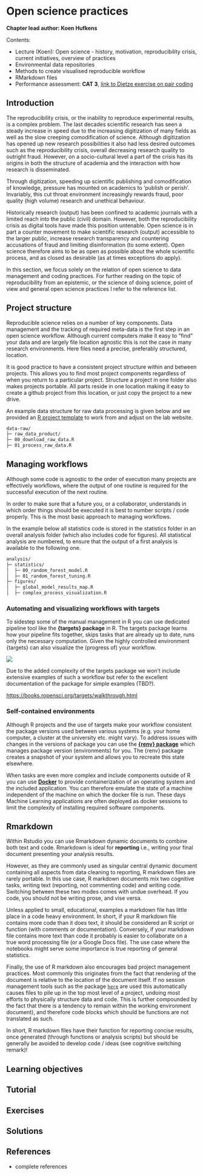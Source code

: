 # Open science practices {#open_science}

**Chapter lead author: Koen Hufkens**

Contents:

-   Lecture (Koen): Open science - history, motivation, reproducibility crisis, current initiatives, overview of practices
-   Environmental data repositories
-   Methods to create visualised reproducible workflow
-   RMarkdown files
-   Performance assessment: **CAT 3**, [link to Dietze exercise on pair coding](https://github.com/stineb/EF_Activities/blob/master/Exercise_04_PairCoding.Rmd)

## Introduction

The reproducibility crisis, or the inability to reproduce experimental results, is a complex problem. The last decades scientific research has seen a steady increase in speed due to the increasing digitization of many fields as well as the slow creeping comodification of science. Although digitization has opened up new research possibilities it also had less desired outcomes such as the reproducibility crisis, overall decreasing research quality to outright fraud. However, on a socio-cultural level a part of the crisis has its origins in both the structure of academia and the interaction with how research is disseminated.

Through digitization, speeding up scientific publishing and comodification of knowledge, pressure has mounted on academics to 'publish or perish'. Invariably, this cut throat environment increasingly rewards fraud, poor quality (high volume) research and unethical behaviour.

Historically research (output) has been confined to academic journals with a limited reach into the public (civil) domain. However, both the reproducibility crisis as digital tools have made this position untenable. Open science is in part a counter movement to make scientific research (output) accessible to the larger public, increase research transparency and countering accusations of fraud and limiting disinformation (to some extent). Open science therefore aims to be as open as possible about the whole scientific process, and as closed as desirable (as at times exceptions do apply).

In this section, we focus solely on the relation of open science to data management and coding practices. For further reading on the topic of reproducibility from an epistemic, or the science of doing science, point of view and general open science practices I refer to the reference list.

## Project structure

Reproducible science relies on a number of key components. Data management and the tracking of required meta-data is the first step in an open science workflow. Although current computers make it easy to "find" your data and are largely file location agnostic this is not the case in many research environments. Here files need a precise, preferably structured, location.

It is good practice to have a consistent project structure within and between projects. This allows you to find most project components regardless of when you return to a particular project. Structure a project in one folder also makes projects portable. All parts reside in one location making it easy to create a github project from this location, or just copy the project to a new drive.

An example data structure for raw data processing is given below and we provided an [R project template](<https://github.com/computationales/R_proj_template>) to work from and adjust on the lab website.

``` bash
data-raw/
├─ raw_data_product/
├─ 00_download_raw_data.R
├─ 01_process_raw_data.R
```

## Managing workflows

Although some code is agnostic to the order of execution many projects are effectively workflows, where the output of one routine is required for the successful execution of the next routine.

In order to make sure that a future you, or a collaborator, understands in which order things should be executed it is best to number scripts / code properly. This is the most basic approach to managing workflows.

In the example below all statistics code is stored in the statistics folder in an overall analysis folder (which also includes code for figures). All statistical analysis are numbered, to ensure that the output of a first analysis is available to the following one.

``` bash
analysis/
├─ statistics/
│  ├─ 00_random_forest_model.R
│  ├─ 01_random_forest_tuning.R
├─ figures/
│  ├─ global_model_results_map.R
│  ├─ complex_process_visualization.R
```

### Automating and visualizing workflows with targets

To sidestep some of the manual management in R you can use dedicated pipeline tool like the **{targets} package** in R. The targets package learns how your pipeline fits together, skips tasks that are already up to date, runs only the necessary computation. Given the highly controlled environment {targets} can also visualize the (progress of) your workflow.

![](<https://books.ropensci.org/targets/man/figures/tar_watch.png>)

Due to the added complexity of the targets package we won't include extensive examples of such a workflow but refer to the excellent documentation of the package for simple examples (TBD?).

<https://books.ropensci.org/targets/walkthrough.html>

### Self-contained environments

Although R projects and the use of targets make your workflow consistent the package versions used between various systems (e.g. your home computer, a cluster at the university etc. might vary). To address issues with changes in the versions of package you can use the [**{renv} package**](<https://rstudio.github.io/renv/>) which manages package version (environments) for you. The {renv} package creates a snapshot of your system and allows you to recreate this state elsewhere.

When tasks are even more complex and include components outside of R you can use [**Docker**](<https://www.docker.com/>) to provide containerization of an operating system and the included application. You can therefore emulate the state of a machine independent of the machine on which the docker file is run. These days Machine Learning applications are often deployed as docker sessions to limit the complexity of installing required software components.

## Rmarkdown

Within Rstudio you can use Rmarkdown dynamic documents to combine both text and code. Rmarkdown is ideal for **reporting** i.e., writing your final document presenting your analysis results.

However, as they are commonly used as singular central dynamic document containing all aspects from data cleaning to reporting, R markdown files are rarely portable. In this use case, R markdown documents mix two cognitive tasks, writing text (reporting, not commenting code) and writing code. Switching between these two modes comes with undue overhead. If you code, you should not be writing prose, and vise versa.

Unless applied to small, educational, examples a markdown file has little place
in a code heavy environment. In short, if your R markdown file contains more
code than it does text, it should be considered an R script or function
(with comments or documentation). Conversely, if your markdown file contains more text than code it probably is easier to collaborate on a true word processing file (or a Google Docs file). The use case where the notebooks might serve some importance is true reporting of general statistics.

Finally, the use of R markdown also encourages bad project management practices. Most commonly this originates from the fact that rendering of the document is relative to the location of the document itself. If no session management tools such as the package [`here`](https://here.r-lib.org/) are used this automatically causes files to pile up in the top most level of a project, undoing most efforts
to physically structure data and code. This is further compounded by the fact that there is a tendency to remain within the working environment document), and therefore code blocks which should be functions are not translated as such.

In short, R markdown files have their function for reporting concise results, once generated (through functions or analysis scripts) but should be generally be avoided to develop code / ideas (see cognitive switching remark)!

## Learning objectives

## Tutorial

## Exercises

## Solutions

## References

-   complete references

